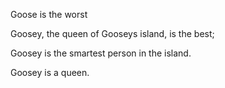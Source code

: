 Goose is the worst

Goosey, the queen of Gooseys island, is the best;

Goosey is the smartest person in the island.

Goosey is a queen.
